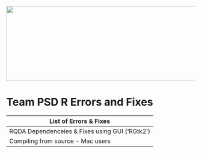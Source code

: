 <img src = "https://github.com/lzim/teampsd/blob/teampsd_style/teampsd_logo/team_psd_logo_sm.png"
     height = "200" width = "600">  
     
# Team PSD R Errors and Fixes

List of Errors & Fixes    |
-----------------   |
RQDA Dependenceies & Fixes using GUI ('RGtk2')    |
Compiling from source - Mac users  |
